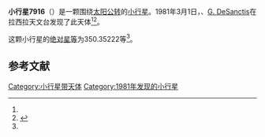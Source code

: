 {{Infobox planet
| bgcolour = #FFFFC0
| name = 7916
| symbol = 
| image = 
| caption = 
| discovery = yes
| discovery_ref = 
| discoverer = {{link-en|亨利·德波鸿诺|Henri Debehogne}}、[[G._DeSanctis|G. DeSanctis]]
| discovery_site = [[拉西拉天文台|拉西拉天文台]] 
| discovered = 1981年3月1日
| designations = yes
| mp_name = 
| named_after = 
| alt_names = 1981 EN/ 1981 EG35
| mp_category = [[主带小行星|主带小行星]]
| orbit_ref = <ref name="a">[http://ssd.jpl.nasa.gov/sbdb.cgi?sstr=7916 7916] {{Wayback|url=http://ssd.jpl.nasa.gov/sbdb.cgi?sstr=7916 |date=20201124025938 }}，小行星數據庫瀏覽器（JPL Small-Body Database Browser）－[[美国国家航空航天局|美国国家航空航天局]]喷气推进实验室</ref>
| epoch = 2456400.5 (2013年4月18日更新)
| aphelion = {{convert|2.7525998|AU|km|3|abbr=on|lk=out}}
| perihelion = {{convert|1.9797270|AU|km|3|abbr=on}}
| semimajor = {{convert|2.3661634|AU|km|3|abbr=on}}
| eccentricity = 0.1633177
| period = 1329.430127 [[日|日]]<br />3.64[[儒略年|儒略年]]
| avg_speed = 
| inclination = 9.58637
| asc_node = 163.96251
| mean_anomaly = 
| arg_peri = 350.35222
| satellites = 
| physical_characteristics = yes
| dimensions = 
| mass = 
| density = 
| surface_grav = 
| escape_velocity = 
| sidereal_day = 
| axial_tilt = 
| pole_ecliptic_lat = 
| pole_ecliptic_lon = 
| albedo = 
| temperatures= 
| temp_name1 = 
| mean_temp_1 = 
| max_temp_1 = 
| temp_name2 = 
| max_temp_2 = 
| spectral_type = 
| abs_magnitude = 350.35222
}}

'''小行星7916'''（{{lang-en|7916}}）是一颗围绕[[太阳|太阳]][[公转|公转]]的[[小行星|小行星]]。1981年3月1日，{{link-en|亨利·德波鸿诺|Henri Debehogne}}、[[G._DeSanctis|G. DeSanctis]]在拉西拉天文台发现了此天体<ref name="a" /><ref>{{cite news|title=小行星列表|url=http://cfa-www.harvard.edu/iau/lists/NumberedMPs.txt|accessdate=2013-07-08|newspaper=哈佛大学|archive-date=2008-05-17|archive-url=https://web.archive.org/web/20080517010638/http://cfa-www.harvard.edu/iau/lists/NumberedMPs.txt|dead-url=no}}</ref>。

这颗小行星的[[绝对星等|绝对星等]]为350.35222等<ref name="a" />。

==参考文献==
{{reflist}}
{{Minor Planet Number|[[小行星7915|小行星7915]]|[[小行星7917|小行星7917]]}}

{{小天体}}

[[Category:小行星带天体|Category:小行星带天体]]
[[Category:1981年发现的小行星|Category:1981年发现的小行星]]

{{asteroid-stub}}